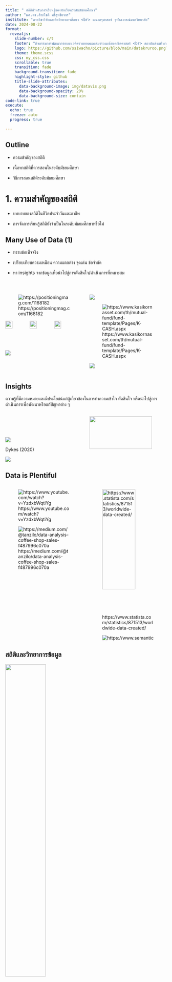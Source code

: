 ```yaml
---
title: " สถิติสำหรับการเรียนรู้ของนักเรียนระดับมัธยมศึกษา"
author: "ผศ.ดร.สิวะโชติ ศรีสุทธิยากร"
institute: "ภาควิชาวิจัยและจิตวิทยาการศึกษา <br> คณะครุศาสตร์ จุฬาลงกรณ์มหาวิทยาลัย"
date: 2024-08-22
format:
  revealjs:
    slide-number: c/t
    footer: "กิจกรรมการพัฒนากรอบแนวคิดรวบยอดและสมรรถนะด้านคณิตศาสตร์ <br> สถาบันส่งเสริมการสอนวิทยาศาสตร์และเทคโนโลยี (สสวท.)"
    logo: https://github.com/ssiwacho/picture/blob/main/datakruroo.png?raw=true
    theme: theme.scss
    css: my_css.css
    scrollable: true
    transition: fade
    background-transition: fade
    highlight-style: github
    title-slide-attributes:
      data-background-image: img/datavis.png
      data-background-opacity: 20%
      data-background-size: contain
code-link: true
execute:
  echo: true
  freeze: auto
  progress: true

---
```


## Outline {.smaller}

- ความสำคัญของสถิติ


- เนื้อหาสถิติที่ควรสอนในระดับมัธยมศึกษา


- วิธีการสอนสถิติระดับมัธยมศึกษา


# 1. ความสำคัญของสถิติ {background-color="#B4D6CD"}

- บทบาทของสถิติในชีวิตประจำวันและอาชีพ

- การจัดการเรียนรู้สถิติยังจำเป็นในระดับมัธยมศึกษาหรือไม่



## Many Use of Data (1) {.smaller}

- ทราบข้อเท็จจริง

- เปรียบเทียบความเหมือน ความแตกต่าง จุดเด่น ข้อจำกัด

- หา insights จากข้อมูลเพื่อนำไปสู่การตัดสินใจ/ดำเนินการที่เหมาะสม

<br>

:::: {.columns}

::: {.column width="50%"}

![https://positioningmag.com/1168182](img/1_%E0%B8%99%E0%B9%89%E0%B8%B3%E0%B8%9B%E0%B8%A5%E0%B8%B2.png)


![](img/pm25.jpg){width="30%"}
![](img/pm25_2.jpg){width="30%"}
![](img/apple_watch.jpg){width="30%"}

![](img/weather.png)


:::

::: {.column width="50%"}

[![](img/blood.png)](https://medium.com/neodocs/how-to-understand-my-blood-report-when-values-are-abnormal-and-bold-56d09af5f076)

![https://www.kasikornasset.com/th/mutual-fund/fund-template/Pages/K-CASH.aspx](img/fund.png)

![](img/macbook.gif)

:::

::::


## Insights {.smaller}

ความรู้ที่มีความหมายและมีประโยชน์แก่ผู้เกี่ยวข้องในการทำความเข้าใจ ตัดสินใจ หรือนำไปสู่การดำเนินการเพื่อพัฒนาหรือแก้ปัญหาต่าง ๆ 

:::: {.columns}

::: {.column width="50%"}

<br>
<br>
<br>

![](img/decision.png)

<div class="caption">Dykes (2020)</div>



:::

::: {.column width="50%"}

![](img/insights.png){width="90%"}

<div class="caption3">[Insight Literacy: Why We Need To Clarify What Insights Really Are](https://www.forbes.com/sites/brentdykes/2022/03/08/insight-literacy-why-we-need-to-clarify-what-insights-really-are/?sh=1fe3bfc83fc3)</div>
:::

::::

![](img/education.png)




## Data is Plentiful {.smaller}


:::: {.columns}

::: {.column width="50%"}

![https://www.youtube.com/watch?v=YzdxbWqtiYg](img/many_data.png)


![https://medium.com/@tanzilo/data-analysis-coffee-shop-sales-f487996c070a](img/cafe_data.png)
:::

::: {.column width="50%"}

![https://www.statista.com/statistics/871513/worldwide-data-created/](img/growth_of_data.png){width="80%"}

![https://www.semanticscholar.org/paper/Teachers-using-classroom-data-well%3A-Identifying-key-Renshaw-Baroutsis/c0e0dfa27600938517a5466196c426c03887c7b2](img/classroom_data.png)

:::

::::

## สถิติและวิทยาการข้อมูล {.smaller}

::: {.r-stack}


![](img/datascience.png){width="50%" fig-align="center"}



![](img/typeofanalytic.png){.fragment}

:::

<br>

<div class="caption">[https://clevertap.com/blog/data-science/](https://clevertap.com/blog/data-science/)  </div>




## Use Cases: Business {.smaller}

::: {.r-stack}

:::: {.columns}


::: {.column width="50%"}

![](https://assets.grab.com/wp-content/uploads/sites/8/2021/12/02175715/MY21GTPDT2GTPASS2021_How-To_GIF_800x800.gif){width=50%} ![https://www.iplandigital.co.th/ecommerce/temu-ecommerce-success-secrets/](img/temu.png){width="30%"}

<div class="caption3">https://www.iplandigital.co.th/ecommerce/temu-ecommerce-success-secrets/</div>

[![](img/เต่าบิน-2.jpg){width=80%}](https://thestandard.co/tao-bin-a-robotic-barista-suscess/)

:::

::: {.column width="50%"}


[![](https://miro.medium.com/v2/resize:fit:1400/format:webp/1*QKQA8ylu1lCtOkJaa_gGaw.png){width=100%}](https://medium.com/swlh/netflix-and-the-recommendation-system-e806f062ba74)

::: {style="font-size: 65%;"}


- Marketing Analysis

- Pricing

- Demand/Supply Analysis and Sales Forecasting

- Churn Prediction

- Loyalty Analysis

- Social Listening

- HR Analytics

- Process Optimization

- Recommendation System


:::


:::

<div class="caption4">https://www.rib-software.com/en/blogs/data-driven-decision-making-in-businesses</div>
::::

![](img/data-driven-decision-making-importance.webp){.fragment}


:::

## Use Cases: Finance {.smaller}

:::: {.columns}


::: {.column width="50%"}

- Risk management

- Fraud detection

- Customer segmentation

- Personalize finance

- Credit scoreing

- Loan underwriting


:::


::: {.column width="50%"}

![https://www.spiceworks.com/it-security/vulnerability-management/articles/what-is-fraud-detection/](img/Fraud-Detection-Techniques.png)


:::


::::




## Use Cases: Medical {.smaller}


:::: {.columns}


::: {.column width="60%"}

::: {style="font-size: 75%;"}

- Reduce failures in treatments

- Drug/Vaccine development

- Predictive Medical

- Disease tracking and prevention

- Patient health monitoring and maintenance

- Virtual assistance for patients and customer support

- Medical image analysis

- Predictive medicine: prognosis and diagnostic accuracy

:::

[![](img/Apple_WatchSeries6-ECG-alerts-heartrate-atrialfibrillation-longlook_050121_inline.jpg.large.jpg){width=35%}](https://www.youtube.com/watch?v=LAO43KDClDM&t=23s)[![](https://cdsassets.apple.com/live/7WUAS350/images/health/watchos-10-series-8-fall-detection-notification.png){width=30%}](https://support.apple.com/th-th/108896)


:::

::: {.column width="40%"}

![https://www.youper.ai/how-it-works](img/vitual_healthcare.png)


[![](https://activewizards.com/content/blog/Top%207%20Data%20Science%20Use%20Cases%20in%20Healthcare/ai-brain-cancer-neurosciencenews.jpg){width=70% fig-align="left"}](https://activewizards.com/blog/top-7-data-science-use-cases-in-healthcare/)

<div class="caption2">https://activewizards.com/blog/top-7-data-science-use-cases-in-healthcare</div>




:::
::::

<br>

:::: {.columns}


::: {.column width="50%"}



![https://www.ncbi.nlm.nih.gov/pmc/articles/PMC9279074/](img/ai_drug_development.png)

:::

::: {.column width="50%"}
![https://www.sciencedirect.com/science/article/pii/S2666990024000156](img/ai_diagnostic_disease.png)

:::

::::


## Use Cases: Education (1) {.smaller}

> Data will help solve 
the big problems of tomorrow.
Prepare your students today. <br> - DataClassroom Inc. (2022)


:::: {.columns}
::: {.column width="55%"}
::: {style="font-size: 70%;"}

เก็บรวบรวมและวิเคราะห์ข้อมูลเกี่ยวกับผลการเรียนและพฤติกรรมการเรียนรู้ของนักเรียน เช่น การเข้าเรียน การทำการบ้าน การทบทวนบทเรียน และผลการทดสอบ ช่วยให้ครู (รวมทั้งนักเรียนและผู้เกี่ยวข้อง) ...

- ทราบจุดเด่น ความต้องการในการพัฒนาหรือปัญหาในการเรียนรู้ของนักเรียน 

- วิเคราะห์ปัจจัยที่มีความสัมพันธ์หรือมีผลต่อการเรียนรู้ของนักเรียน

- ออกแบบการจัดประสบการณ์เรียนรู้เฉพาะบุคคล (personalized learning)

- ทำนายแนวโน้มความสำเร็จในการเรียนของผู้เรียน หรือแนวโน้มความเสี่ยงของผู้เรียนแต่ละบุคคล 

- ปรับเปลี่ยน/ออกแบบการจัดการเรียนรู้ของรายวิชา

- ปรับปรุง/พัฒนาหลักสูตร

- Automation

:::
:::

::: {.column width="45%"}
![](img/datadriven.png)

<div class="caption">Bolz & Madhavan (2023)</div>

:::
::::


## Use Cases: Education (2) {.smaller}


:::: {.columns}
::: {.column width="35%"}
<br>
![](img/ach.png){width="80%"}
![](img/effect_ach.png){width="100%"}

:::
::: {.column width="65%"}
<br>
![](img/predict.png)

:::
::::

:::: {.columns}

::: {.column width="40%"}

![](img/speech.png){width="100%"}

:::

::: {.column width="60%"}

![](img/clustering.png)

<div class="caption">สิวะโชติ ศรีสุทธิยากร (2567)</div>

:::

::::

![](img/AES.png){width="90%"}


:::: {.columns}
::: {.column width="50%"}
![](img/itemanalysis.png)
:::
::: {.column width="50%"}
![](img/itemanalysis2.png)
:::
::::

<div class="caption">สิวะโชติ ศรีสุทธิยากร และคณะ (2567)</div>


## Use Cases: Education (3) {.smaller}



![](img/education2.png)

<left>
<div class="caption3">วรรณี แกมเกตุ และคณะ (2566)</div>
</left>

<left>
<div class="caption5">ธวัชชัย ขวัญเมือง และสิวะโชติ ศรีสุทธิยากร (2567)</div>
</left>

- กำกับติดตาม/ประเมินผลการดำเนินงานทางการศึกษา

- สนับสนุนการตัดสินใจเชิงนโยบาย/สร้างข้อเสนอแนะสำหรับการดำเนินงานทางการศึกษา

- บริหารจัดการ/จัดสรรทรัพยากรทางการศึกษา


## Use Cases: Sport

:::: {.columns}

::: {.column width="40%"}

![](img/sportanalytic.png){width="80%"}

![](img/football.png){width="40%"} ![](img/NFL_book.png){width="39%"}

![](img/NFL.png){width="80%"}
:::

::: {.column width="60%"}

![](img/football2.png)

![](img/football_heatmap.png)

![](img/manutd.png)


:::
::::

<div class="caption3">https://github.com/harshkrishna17/Football-Data-Visualizations</div>


<div class="caption3">
https://www.linkedin.com/pulse/choosing-right-data-analytics-tools-football-success-qp93e/</div>


## Use Cases: Music and Creativity Industry

:::: {.columns}

::: {.column width="50%"}

![](img/art_music.png)

<div class="caption2">https://uniathena.com/art-music-how-data-science-is-changing-everything</div>

![](img/art.png)

<div class="caption2">https://www.arts.ac.uk/subjects/creative-computing/postgraduate/msc-data-science-and-ai-for-the-creative-industries#student-work</div>

:::

::: {.column width="50%"}

![](img/artist_ana.png)

<div class="caption2">https://towardsdatascience.com/advanced-music-analytics-using-machine-learning-f344e4795bbc</div>



::: {style="font-size: 60%;"}

- "monitor music patterns and listeners' preferences to project the next big music trend or hit."

- Machine Learning, is used to examine music, and lyrics to identify the complex patterns involved in notes and rhythms.
   - identify musical styles 
   - generate base tracks for new artists through Data Analysis
   - tuning-music before release
   - releasing to the target audience

:::

:::

::::





## Do we need to teach Statistics/Data Science in K-12? {.smaller}

:::: {.columns}

::: {.column width="50%"}

::: {style="font-size: 70%;"}


> "ในโลกปัจจุบันที่ขับเคลื่อนด้วยข้อมูลมากขึ้น การเข้าใจบทบาทของข้อมูลและเทคโนโลยีและอัลกอริทึมที่สร้างขึ้นรอบๆ ข้อมูลกำลังกลายเป็นการรู้เท่าทันที่สำคัญ" (Bargagliotti et al., 2020)


> “Data literacy has become important, for almost everyone. Companies need more people with the ability to interpret data, to draw insights, and to ask the right questions in the first place. These are skills that anyone can develop, and there are now many ways for individuals to upskill themselves and for companies to support them, lift capabilities, and drive change. Indeed, the data itself is clear on this: Data-driven decision-making markedly improves business performance.” Josh Bersin and Marc Zao-Sanders in [Harvard Business Review](https://hbr.org/2020/02/boost-your-teams-data-literacy)


:::

:::

::: {.column width="50%"}



::: {style="font-size: 70%;"}

> ทักษะการวิเคราะห์ข้อมูลและการแก้ปัญหาเป็นหนึ่งในสามของโดเมนทางคณิตศาสตร์ที่สำคัญที่สุดที่นักเรียนควรเชี่ยวชาญก่อนสำเร็จการศึกษาระดับมัธยมปลาย ([Levitt, 2019](https://freakonomics.com/podcast/americas-math-curriculum-doesnt-add-up-ep-391/))


> "สาขาวิชาต่าง ๆ อาจมีแนวคิดเกี่ยวกับข้อมูลที่แตกต่างกัน (มีบริบทที่แตกต่างกัน)และมีเทคนิคการวิเคราะห์ที่พัฒนาขึ้นเพื่อตอบสนองความต้องการเฉพาะของแต่ละสาขาวิชา อย่างไรก็ตาม วิธีการในการแก้ไขปัญหาและตอบคำถามด้วยข้อมูลใช้ logic เดียวกันมีความสอดคล้องกันในแนวปฏิบัติที่ใช้ในทุกสาขาวิชา" (Reynante et al., 2020; National Academies of Sciences, Engineering, and Medicine, 2023)



:::

:::

::::

## Do we need to teach Statistics/Data Science in K-12? {.smaller}

- มีความรู้และทักษะพื้นฐานที่จำเป็นสำหรับโลกปัจจุบันที่ขับเคลื่อนด้วยข้อมูล

- พัฒนาทักษะการคิดเชิงวิเคราะห์ของผู้เรียน

- พัฒนาทักษะในการตัดสินใจโดยใช้ข้อมูลเป็นฐาน

- เตรียมความพร้อมสำหรับการศึกษาต่อและการทำงาน

- ทักษะการแสวงหาความรู้ด้วยตนเอง

- สนับสนุนการเรียนรู้และการบูรณากากรความรู้ข้ามสาขาวิชา


## Do we need to teach Statistics/Data Science in K-12? {.smaller}


::: panel-tabset

### Statistics/Data Science in K-12?

::: {.r-stack}

![](img/need_DS.png){width="60%" .absolute top=200 left=0}

![](img/teach_Stat.png){.fragment width="60%" .absolute bottom=0 right=50}

![](img/teach_ds3.png){.fragment width="50%" .absolute bottom=0 right=400}

![](img/teach_ds.png){.fragment width="40%" .absolute bottom=0 right=200}


![](img/teach_ds6.png){.fragment width="50%" .absolute bottom=20 right=30}


![](img/teach_ds5.png){.fragment width="50%" .absolute bottom=20 right=400}

![](img/teach_ds4.png){.fragment width="50%" .absolute bottom=30 left=300}

![](img/importance_DS.png){.fragment width="50%" .absolute bottom=10 left=100}

:::

### Reference


- [We Need to Teach Data Science in Grades K-12](https://csteachers.org/we-need-to-teach-data-science-in-grades-k-12/)

- [Pre-K–12 Guidelines for Assessment and Instruction
in <br>Statistics Education II (GAISE II)](https://www.amstat.org/asa/files/pdfs/GAISE/GAISEIIPreK-12_Full.pdf)

- [Statistics or Data Science for K-12 Education?](https://www.niss.org/news/statistics-or-data-science-k-12-education)

- [Statistics education at a time of global disruption and crises: <br>
a growing challenge for the curriculum, classroom and beyond](papers/41297_2022_Article_167.pdf)


- [Opinion: Modern high school math should be about data science — not Algebra 2](https://www.latimes.com/opinion/story/2019-10-23/math-high-school-algebra-data-statistics)

- [Should High Schools Teach Data Science? If So, Alum Says ‘Why Not Me?’](https://news.virginia.edu/content/should-high-schools-teach-data-science-if-so-alum-says-why-not-me)


- [MOBILIZE: A DATA SCIENCE CURRICULUM FOR 16-YEAR-OLD STUDENTS](papers/Gould-ICOTS-2018_07.03.18.pdf)


- [The importance and emergence of K-12 data science](https://journals.sagepub.com/doi/10.1177/00317217211043627)

:::





# 2. เนื้อหาสถิติที่ควรสอนในระดับมัธยมศึกษา {background-color="#B4D6CD"}


- Framework: Learning Outcomes ที่คาดหวัง/เนื้อหา

- การจัดการเรียนรู้ระหว่างนักเรียนแผนวิทย์กับศิลป์



## Framework {.smaller}

- แหล่งข้อมูลอยู่ที่ไหน เราสามารถเข้าถึง/เก็บรวบรวม และใช้ประโยชน์จากข้อมูลได้อย่างไร

- ผลลัพธ์และผลกระทบของการใช้ข้อมูลต่อบุคคล กลุ่มคน และสังคม 


:::: {.columns}

::: {.column width="35%"}

![](img/What-is-data-literacy.png){width="80%" fig-align="center"}

![](img/data_ethic.png){width="80%" fig-align="center"}

:::



::: {.column width="65%"}


![](img/datascience_process.png)

<div class ="caption">[Goldstein (2017)](https://medium.com/the-mission/deconstructing-data-science-breaking-the-complex-craft-into-its-simplest-parts-15b15420df21)</div>


:::

::::

<div class="caption2">https://digicromeacademy.medium.com/ethics-of-data-science-c1f567fb34d1</div>


<div class="caption2">https://www.datacamp.com/blog/introduction-to-data-ethics</div>


## ASA Framework 


![](img/ASA_framwork1.png){width="80%"}


<div class="caption2">[https://www.amstat.org/asa/files/pdfs/GAISE/GAISEIIPreK-12_Full.pdf](https://www.amstat.org/asa/files/pdfs/GAISE/GAISEIIPreK-12_Full.pdf)</div>


## ASA Framework {.smaller}


:::: {.columns}

::: {.column width="50%"}

![](img/formulate.png)

![](img/analysis.png)

:::

::: {.column width="50%"}

![](img/collect_data.png)

![](img/interpret.png)

:::

::::

<div class="caption4">[https://www.amstat.org/asa/files/pdfs/GAISE/GAISEIIPreK-12_Full.pdf](https://www.amstat.org/asa/files/pdfs/GAISE/GAISEIIPreK-12_Full.pdf)</div>



## หลักสูตรแกนกลาง 2560 {.smaller}


:::: {.columns}

::: {.column width="30%"}

![](img/core_thai.png)


<br>
<br>

<div class="caption2">http://academic.obec.go.th/images/document/1580786328_d_1.pdf</div>

:::

::: {.column width="70%"}

::: {style="font-size: 70%;"}

**ระดับชั้น ป.6**

นำเสนอข้อมูลในรูปแผนภูมิแท่ง ใช้ข้อมูลจากแผนภูมิแท่ง แผนภูมิรูปวงกลม ตารางสองทาง และกราฟเส้น ในการอธิบายเหตุการณ์ต่าง ๆ และตัดสินใจ

**ระดับชั้น ม.3**

มีความรู้ความเข้าใจทางสถิติในการนำเสนอข้อมูล วิเคราะห์ข้อมูล และแปลความหมายข้อมูล ที่เกี่ยวข้องกับแผนภาพจุด แผนภาพต้นใบ ฮิสโทแกรม ค่ากลางของข้อมูล และ แผนภาพกล่อง และ ใช้ความรู้ความเข้าใจนี้ รวมทั้งนำสถิติไปใช้ในชีวิตจริงโดยใช้เทคโนโลยีที่เหมาะสม


**ระดับชั้น ม.6**

เข้าใจและใช้ความรู้ทางสถิติในการวิเคราะห์ข้อมูล นำเสนอข้อมูล และแปลความหมายข้อมูลเพื่อประกอบการตัดสินใจ

- มโนทัศน์เกี่ยวกับข้อมูล ประเภทข้อมูล แหล่งข้อมูล (ปฐมภูมิ ทุติยภูมิ)

- ตำแหน่งที่ของข้อมูล/ค่ากลาง/ค่าการกระจาย

- การนำเสนอข้อมูลเชิงคุณภาพและเชิงปริมาณ

- การแปลความหมายของค่าสถิติ

:::


:::

::::

## Science and Arts Student

:::: {.columns}

::: {.column width="40%"}

![](img/What-is-data-literacy.png){width="80%" fig-align="center"}

:::


::: {.column width="60%"}

![](https://media.springernature.com/full/springer-static/image/art%3A10.1007%2Fs41060-020-00240-2/MediaObjects/41060_2020_240_Fig1_HTML.png?as=webp)

<div class="caption2">https://media.springernature.com/full/springer-static/image/art%3A10.1007%2Fs41060-020-00240-2/MediaObjects/41060_2020_240_Fig1_HTML.png?as=webp</div>

:::

::::


# 3. วิธีการสอนสถิติระดับมัธยมศึกษา {background-color="#B4D6CD"}


## 3.1 Statistics (& Data Science) is not Math {.smaller}

![](img/how-is-statistics-not-math-peetah-v0-x4ensi51j30d1.png)

<div class="caption2">https://www.reddit.com/r/PeterExplainsTheJoke/comments/1cqndth/how_is_statistics_not_math_peetah/</div>

## 3.2 Principles of Data Sciences Education {.smaller}



::: {style="font-size: 80%;"}

1. Data science is **contextual and interdisciplinary**.

2. Data science is an **investigative process**.

3. Data science **understandings and experiences are for everyone**.

4. Data science educators must develop and practice **ethical uses of data**.

:::

:::: {.columns}

::: {.column width="60%"}

<div class="caption2">https://csteachers.org/we-need-to-teach-data-science-in-grades-k-12/</div>


![](https://media.springernature.com/full/springer-static/image/art%3A10.1007%2Fs42979-021-00765-8/MediaObjects/42979_2021_765_Fig2_HTML.png){width="90%"}

<div class="caption2">https://link.springer.com/article/10.1007/s42979-021-00765-8/figures/2</div>

:::

::: {.column width="40%"}

![](img/stat_investigation.png){width="90%"}

<div class="caption2">https://nap.nationalacademies.org/catalog/26852/foundations-of-data-science-for-students-in-grades-k-12</div>


:::

::::

## 3.3 แนวทางการจัดการเรียนรู้ (1) {.smaller}

:::: {.columns}

::: {.column width="50%"}

::: {style="font-size: 80%;"}

**รูปแบบ**

- สอนในรายวิชาคณิตศาสตร์

- สอนในลักษณะเป็นคณิตศาสตร์ประยุกต์

- สอนโดยสอดแทรกไว้ในทุกรายวิชาของหลักสูตร



<div class="caption2">[Usiskin (2015)](https://www.tandfonline.com/doi/full/10.1080/09332480.2015.1099361)</div>



**องค์ประกอบสำคัญ**

- Domains of study (content and context)

- Statistics and Mathematics

- Computing

- Civic responsibility


**Big Ideas**

- Variability

- Statistical Investivation

<div class="caption2">Bargagliotti et al. (2020)</div>


![](img/codeHS.png)

<div class="caption2">https://codehs.com/course/data_science/overview</div>

![](img/IDS_cur.png)

<div class="caption2">https://www.idsucla.org/introduction-to-data-science-curriculum</div>

::: 


:::

::: {.column width="50%"}

::: {style="font-size: 70%;"}

> “สาขาวิชาต่าง ๆ อาจมีแนวคิดเกี่ยวกับข้อมูลที่แตกต่างกัน (มีบริบทที่แตกต่างกัน)และมีเทคนิคการวิเคราะห์ที่พัฒนาขึ้นเพื่อตอบสนองความต้องการเฉพาะของแต่ละสาขาวิชา อย่างไรก็ตาม วิธีการในการแก้ไขปัญหาและตอบคำถามด้วยข้อมูลใช้ logic เดียวกันมีความสอดคล้องกันในแนวปฏิบัติที่ใช้ในทุกสาขาวิชา” (Reynante et al., 2020; National Academies of Sciences, Engineering, and Medicine, 2023)

:::

![](img/HS_DS.png)

<div class="caption2">[https://dl.acm.org/doi/10.1145/3478431.3499311](https://dl.acm.org/doi/10.1145/3478431.3499311)</div>



![](img/bootstrap_datascience.png)

<div class="caption2">[https://bootstrapworld.org/materials/data-science/](https://bootstrapworld.org/materials/data-science/)</div>

:::

::::

## 3.3 แนวทางการจัดการเรียนรู้ (2) {.smaller}

::: panel-tabset

### Datasets

![](img/dataset.png){width="60%"}

<div class="caption2">https://hdsr.mitpress.mit.edu/pub/89bpbwa6/release/2</div>






:::: {.columns}

::: {.column width="50%"}



::: {style="font-size: 80%;"}


- ชุดข้อมูลที่มีความทันสมัย สอดคล้องกับบริบท/สถานการณ์ในปัจจุบันได้รับความสนใจจากผู้เรียนมากกว่า

- ชุดข้อมูลที่ตรงกับความสนใจกับผู้เรียนช่วยเพิ่ม learning engagement ของผู้เรียนได้

  - ในห้องเรียนมีแนวโน้มที่จะมีผู้เรียนหลากหลาย ซึ่งอาจมีความสนใจที่แตกต่างกัน การกำหนดชุดข้อมูลโดยครูผู้สอนก็อาจทำให้เกิดความเหลื่อมล้ำในการเรียนรู้ --> **ควรให้ผู้เรียนเลือกชุดข้อมูลในการเรียนรู้/ทำงานเองหรือไม่ ?**

  - นักเรียนมีแนวโน้มที่จะมี**ประสบการณ์/ความรู้จำกัด เป็นปัจจัยให้การเลือกชุดข้อมูลของผู้เรียนมีขอบเขตจำกัดไปด้วย** ปัจจัยนี้อาจเป็น barrier ที่ขัดขวางการเรียนรู้ของผู้เรียน

:::

:::

::: {.column width="50%"}

::: {style="font-size: 80%;"}

- การ update ชุดข้อมูลระหว่างหลักสูตรดำเนินการอาจลำบาก และมีผลกระทบต่อกิจกรรม/ใบงานต่าง ๆ 

  - อาจใช้แหล่งข้อมูลเปิด (open data) ต่าง ๆ ซึ่งทำให้มีความยืดหยุ่นในการจัดการเรียนรู้

  - บางกิจกรรมอาจเปิดโอกาสให้ผู้เรียนสร้างชุดข้อมูลของตนเอง ตามความสนใจ



- ชุดข้อมูลที่แตกต่างกันมีผลต่อการเรียนรู้ และให้ผลลัพธ์การเรียนรู้ที่แตกต่างกัน

  - การทำงานกับชุดข้อมูลที่เป็นของจริง

  - ชุดข้อมูลที่มีการจัดเตรียมไว้เรียบร้อยแล้ว


:::

:::

::::

### แหล่งข้อมูล

- [https://www.kaggle.com/](https://www.kaggle.com/)

- [https://data.world/datasets/open-data](https://data.world/datasets/open-data)

- [https://ourworldindata.org/charts](https://ourworldindata.org/charts)

- [https://data.un.org/](https://data.un.org/)

- [https://data.worldbank.org/](https://data.worldbank.org/)

- [https://gdcatalog.go.th/fi/](https://gdcatalog.go.th/fi/)

:::



## 3.4 Techology

![](img/DS_tools.png){width="60%"}

<div class="caption2">https://dev.to/minchulkim87/my-data-science-tech-stack-2020-1poa</div>



## Questions?

<iframe src="https://giphy.com/embed/kDfGTmnbS9Ljm9hnwq" width="480" height="480" style="" frameBorder="0" class="giphy-embed" allowFullScreen></iframe><p><a href="https://giphy.com/gifs/theblacklist-season-6-nbc-the-blacklist-kDfGTmnbS9Ljm9hnwq"></a></p>


